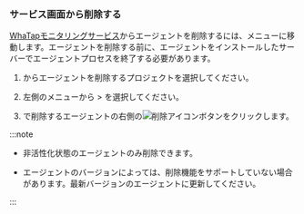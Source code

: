 ### サービス画面から削除する

[WhaTapモニタリングサービス](https://service.whatap.io)からエージェントを削除するには、<Cmdname sid="side_dbAgents" className="uitext" />メニューに移動します。エージェントを削除する前に、エージェントをインストールしたサーバーでエージェントプロセスを終了する必要があります。 

1. <Cmdname sid="side_projectList" className="uitext" />からエージェントを削除するプロジェクトを選択してください。

2. 左側のメニューから<Cmdname sid="side_management" className="uitext" /> &gt; <Cmdname sid="side_dbAgents" className="uitext" />を選択してください。

3. <Cmdname sid="side_dbAgents" className="uitext" />で削除するエージェントの右側の![削除アイコン](/img/ico-trash.svg)ボタンをクリックします。

:::note

- 非活性化状態のエージェントのみ削除できます。

  <ImgLang img='db-disable-agent.png' desc='' />

- エージェントのバージョンによっては、削除機能をサポートしていない場合があります。最新バージョンのエージェントに更新してください。

:::
